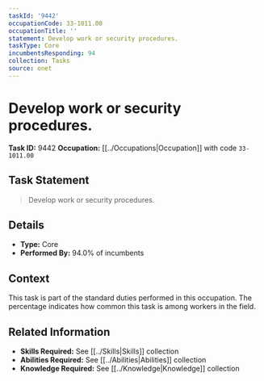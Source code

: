 ```yaml
---
taskId: '9442'
occupationCode: 33-1011.00
occupationTitle: ''
statement: Develop work or security procedures.
taskType: Core
incumbentsResponding: 94
collection: Tasks
source: onet
---
```

# Develop work or security procedures.

**Task ID:** 9442
**Occupation:** [[../Occupations|Occupation]] with code `33-1011.00`

## Task Statement

> Develop work or security procedures.

## Details

- **Type:** Core
- **Performed By:** 94.0% of incumbents

## Context

This task is part of the standard duties performed in this occupation. The percentage indicates how common this task is among workers in the field.

## Related Information

- **Skills Required:** See [[../Skills|Skills]] collection
- **Abilities Required:** See [[../Abilities|Abilities]] collection
- **Knowledge Required:** See [[../Knowledge|Knowledge]] collection
